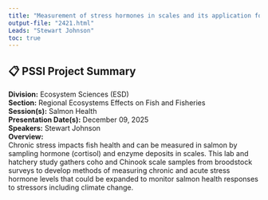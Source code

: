 ```yaml
---
title: "Measurement of stress hormones in scales and its application for the identification of conditions causing chronic stress in Pacific Salmon."
output-file: "2421.html"
Leads: "Stewart Johnson"
toc: true
---
```


## 📋 PSSI Project Summary

**Division:** Ecosystem Sciences (ESD)  
**Section:** Regional Ecosystems Effects on Fish and Fisheries  
**Session(s):** Salmon Health  
**Presentation Date(s):** December 09, 2025  
**Speakers:** Stewart Johnson  
**Overview:**  
Chronic stress impacts fish health and can be measured in salmon by sampling hormone (cortisol) and enzyme deposits in scales. This lab and hatchery study gathers coho and Chinook scale samples from broodstock surveys to develop methods of measuring chronic and acute stress hormone levels that could be expanded to monitor salmon health responses to stressors including climate change.    

